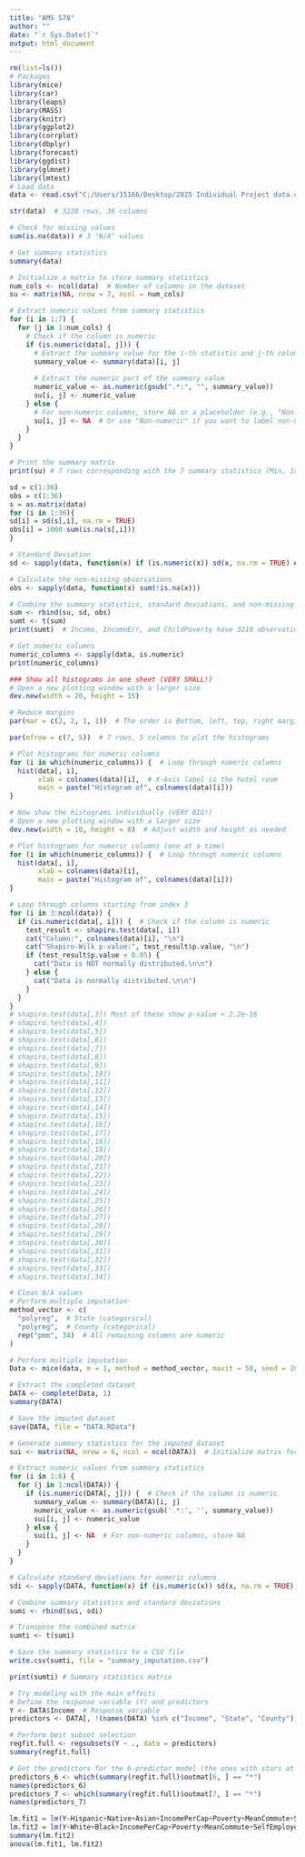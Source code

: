 ```yaml
---
title: "AMS 578"
author: ""
date: "`r Sys.Date()`"
output: html_document
---
```


```r
rm(list=ls())
# Packages
library(mice)
library(car)
library(leaps)
library(MASS)
library(knitr)
library(ggplot2)
library(corrplot)
library(dbplyr)
library(forecast)
library(ggdist)
library(glmnet)
library(lmtest)
# Load data
data <- read.csv("C:/Users/15166/Desktop/2025 Individual Project data.csv", header = TRUE, sep = ",")

str(data)  # 3220 rows, 36 columns

# Check for missing values
sum(is.na(data)) # 3 "N/A" values

# Get summary statistics
summary(data)

# Initialize a matrix to store summary statistics
num_cols <- ncol(data)  # Number of columns in the dataset
su <- matrix(NA, nrow = 7, ncol = num_cols)

# Extract numeric values from summary statistics
for (i in 1:7) {
  for (j in 1:num_cols) {
    # Check if the column is numeric
    if (is.numeric(data[, j])) {
      # Extract the summary value for the i-th statistic and j-th column
      summary_value <- summary(data)[i, j]
      
      # Extract the numeric part of the summary value
      numeric_value <- as.numeric(gsub(".*:", "", summary_value))
      su[i, j] <- numeric_value
    } else {
      # For non-numeric columns, store NA or a placeholder (e.g., "Non-numeric")
      su[i, j] <- NA  # Or use "Non-numeric" if you want to label non-numeric columns
    }
  }
}

# Print the summary matrix
print(su) # 7 rows corresponding with the 7 summary statistics (Min, 1st Quartile, Median, Mean, 3rd Quartie, Max, and NA's)

sd = c(1:36)
obs = c(1:36)
s = as.matrix(data)
for (i in 1:36){
sd[i] = sd(s[,i], na.rm = TRUE)
obs[i] = 1000-sum(is.na(s[,i]))
}
```

```r
# Standard Deviation
sd <- sapply(data, function(x) if (is.numeric(x)) sd(x, na.rm = TRUE) else NA)

# Calculate the non-missing observations
obs <- sapply(data, function(x) sum(!is.na(x)))

# Combine the summary statistics, standard deviations, and non-missing observations
sum <- rbind(su, sd, obs)
sumt <- t(sum)
print(sumt)  # Income, IncomeErr, and ChildPoverty have 3219 observations compared to the 3220 observations. They might be the columns that have the three N/A values

# Get numeric columns
numeric_columns <- sapply(data, is.numeric)
print(numeric_columns)

### Show all histograms in one sheet (VERY SMALL!)
# Open a new plotting window with a larger size
dev.new(width = 20, height = 15)

# Reduce margins
par(mar = c(2, 2, 1, 1))  # The order is Bottom, left, top, right margins

par(mfrow = c(7, 5))  # 7 rows, 5 columns to plot the histograms

# Plot histograms for numeric columns
for (i in which(numeric_columns)) {  # Loop through numeric columns
  hist(data[, i], 
       xlab = colnames(data)[i],  # X-Axis label is the hotel room
       main = paste("Histogram of", colnames(data)[i]))
}
```

```r
# Now show the histograms individually (VERY BIG!)
# Open a new plotting window with a larger size
dev.new(width = 10, height = 8)  # Adjust width and height as needed

# Plot histograms for numeric columns (one at a time)
for (i in which(numeric_columns)) {  # Loop through numeric columns
  hist(data[, i], 
       xlab = colnames(data)[i],
       main = paste("Histogram of", colnames(data)[i])) 
}
```

```r
# Loop through columns starting from index 3
for (i in 3:ncol(data)) {
  if (is.numeric(data[, i])) {  # Check if the column is numeric
    test_result <- shapiro.test(data[, i])
    cat("Column:", colnames(data)[i], "\n")
    cat("Shapiro-Wilk p-value:", test_result$p.value, "\n")
    if (test_result$p.value < 0.05) {
      cat("Data is NOT normally distributed.\n\n")
    } else {
      cat("Data is normally distributed.\n\n")
    }
  }
}
# shapiro.test(data[,3]) Most of these show p-value < 2.2e-16
# shapiro.test(data[,4])
# shapiro.test(data[,5])
# shapiro.test(data[,6])
# shapiro.test(data[,7])
# shapiro.test(data[,8])
# shapiro.test(data[,9])
# shapiro.test(data[,10])
# shapiro.test(data[,11])
# shapiro.test(data[,12])
# shapiro.test(data[,13])
# shapiro.test(data[,14])
# shapiro.test(data[,15])
# shapiro.test(data[,16])
# shapiro.test(data[,17])
# shapiro.test(data[,18])
# shapiro.test(data[,19])
# shapiro.test(data[,20])
# shapiro.test(data[,21])
# shapiro.test(data[,22])
# shapiro.test(data[,23])
# shapiro.test(data[,24])
# shapiro.test(data[,25])
# shapiro.test(data[,26])
# shapiro.test(data[,27])
# shapiro.test(data[,28])
# shapiro.test(data[,29])
# shapiro.test(data[,30])
# shapiro.test(data[,31])
# shapiro.test(data[,32])
# shapiro.test(data[,33])
# shapiro.test(data[,34])

```

```r
# Clean N/A values
# Perform multiple imputation
method_vector <- c(
  "polyreg",  # State (categorical)
  "polyreg",  # County (categorical)
  rep("pmm", 34)  # All remaining columns are numeric
)

# Perform multiple imputation
Data <- mice(data, m = 1, method = method_vector, maxit = 50, seed = 2020321)

# Extract the completed dataset
DATA <- complete(Data, 1)
summary(DATA)

# Save the imputed dataset
save(DATA, file = "DATA.RData")

# Generate summary statistics for the imputed dataset
sui <- matrix(NA, nrow = 6, ncol = ncol(DATA))  # Initialize matrix for summary stats

# Extract numeric values from summary statistics
for (i in 1:6) {
  for (j in 1:ncol(DATA)) {
    if (is.numeric(DATA[, j])) {  # Check if the column is numeric
      summary_value <- summary(DATA)[i, j]
      numeric_value <- as.numeric(gsub('.*:', '', summary_value))
      sui[i, j] <- numeric_value
    } else {
      sui[i, j] <- NA  # For non-numeric columns, store NA
    }
  }
}

# Calculate standard deviations for numeric columns
sdi <- sapply(DATA, function(x) if (is.numeric(x)) sd(x, na.rm = TRUE) else NA)

# Combine summary statistics and standard deviations
sumi <- rbind(sui, sdi)

# Transpose the combined matrix
sumti <- t(sumi)

# Save the summary statistics to a CSV file
write.csv(sumti, file = "summary_imputation.csv")

print(sumti) # Summary statistics matrix

```

```r
# Try modeling with the main effects
# Define the response variable (Y) and predictors
Y <- DATA$Income  # Response variable
predictors <- DATA[, !(names(DATA) %in% c("Income", "State", "County"))]  # Exclude non-numeric columns

# Perform best subset selection
regfit.full <- regsubsets(Y ~ ., data = predictors)
summary(regfit.full)
```

```r
# Get the predictors for the 6-predictor model (the ones with stars at row 6)
predictors_6 <- which(summary(regfit.full)$outmat[6, ] == "*")
names(predictors_6)
predictors_7 <- which(summary(regfit.full)$outmat[7, ] == "*")
names(predictors_7)

lm.fit1 = lm(Y~Hispanic+Native+Asian+IncomePerCap+Poverty+MeanCommute+SelfEmployed, data = DATA) # Remember: Y <- DATA$Income
lm.fit2 = lm(Y~White+Black+IncomePerCap+Poverty+MeanCommute+SelfEmployed, data = DATA)
summary(lm.fit2)
anova(lm.fit1, lm.fit2)
```

```r

```

```r

```

```r

```

```r

```

```r

```
